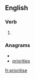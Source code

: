 ==English==

===Verb===
{{en-verb|prioritis|ing}}

# {{alternative spelling of|prioritize}}

===Anagrams===
* {{alphagram|eiiioprrst}}
* [[priorities#English|priorities]]

[[fr:prioritise]]